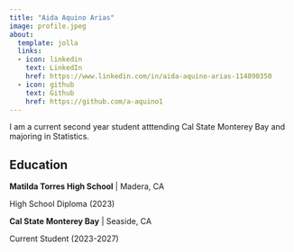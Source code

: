 ```yaml
---
title: "Aida Aquino Arias"
image: profile.jpeg
about:
  template: jolla
  links: 
  - icon: linkedin
    text: LinkedIn
    href: https://www.linkedin.com/in/aida-aquino-arias-114890350
  - icon: github
    text: Github
    href: https://github.com/a-aquino1
---
```


I am a current second year student atttending Cal State Monterey Bay and majoring in Statistics.

## Education

**Matilda Torres High School** \| Madera, CA

High School Diploma (2023)

**Cal State Monterey Bay** \| Seaside, CA

Current Student (2023-2027)
